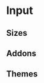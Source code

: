 

<Meta title="Molecules/Field" component={Field} />


# Input

<Canvas>
    <Story name='Default'>
        <Field description='Some small text'/>
    </Story>
</Canvas>

## Sizes

<Canvas>
    <Story name='Sizes'>
        <Field 
            size='sm'
            description='Some small text'
        />
        <Field 
            size='md'
            description='Some small text'
        />
        <Field 
            size='lg'
            description='Some small text'
        />
    </Story>
</Canvas>

## Addons

<Canvas>
    <Story name='Addon'>
        <Field 
            size='sm'
            addon={ {left: 'L' , right: 'R'} }/>
        <Field 
            size='md'
            description='Some small text' />
        <Field 
            size='lg'
            description='Some small text' />
    </Story>
</Canvas>

## Themes

<Canvas>
    <Story name='Theme-royal-blue'>
        <Field 
            size='sm'
            theme='royal-blue'
            addon={ {left: 'L' , right: 'R'} }/>
        <Field 
            size='md'
            theme='royal-blue'
            description='Some small text' />
        <Field 
            size='lg'
            theme='royal-blue'
            description='Some small text' />
    </Story>
</Canvas>